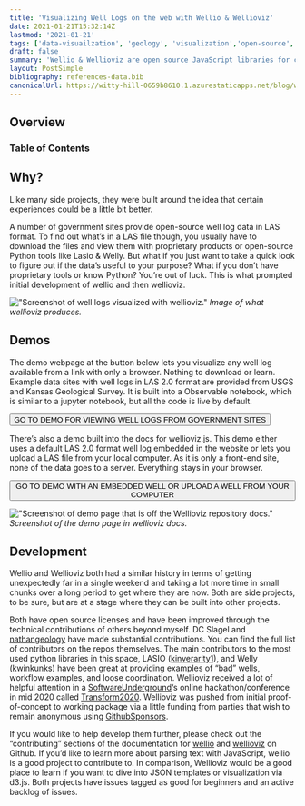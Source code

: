 ```yaml
---
title: 'Visualizing Well Logs on the web with Wellio & Wellioviz'
date: 2021-01-21T15:32:14Z
lastmod: '2021-01-21'
tags: ['data-visuailzation', 'geology', 'visualization','open-source','d3.js','SWUNG','ideas','code','metadata','formats','science','friction','wells','logs','wellio','wellioviz']
draft: false
summary: 'Wellio & Wellioviz are open source JavaScript libraries for converting LAS well log files into JSON and viewing them in the browser.'
layout: PostSimple
bibliography: references-data.bib
canonicalUrl: https://witty-hill-0659b8610.1.azurestaticapps.net/blog/wellio-wellioviz/
---
```


## Overview


### Table of Contents
<TOCInline toc={props.toc} exclude="Overview" toHeading={2} />

## Why?

Like many side projects, they were built around the idea that certain experiences could be a little bit better.

A number of government sites provide open-source well log data in LAS format. To find out what’s in a LAS file though, 
you usually have to download the files and view them with proprietary products or open-source Python tools like Lasio & Welly. 
But what if you just want to take a quick look to figure out if the data’s useful to your purpose? What if you don’t have proprietary tools or know Python? 
You’re out of luck. This is what prompted initial development of wellio and then wellioviz.

!["Screenshot of well logs visualized with wellioviz."](../static/images/blog/wellio-wellioviz/well_log_screenshot_new.png)
<i>Image of what wellioviz produces.</i>

## Demos
The demo webpage at the button below lets you visualize any well log available from a link with only a browser. Nothing to download or learn. Example data sites with well logs in LAS 2.0 format are provided from USGS and Kansas Geological Survey. It is built into a Observable notebook, which is similar to a jupyter notebook, but all the code is live by default.


<button onclick="window.location.href='https://observablehq.com/@justingosses/a-notebook-using-wellio-js-wellioviz-js-for-quick-looks-of-la';">GO TO DEMO FOR VIEWING WELL LOGS FROM GOVERNMENT SITES</button>

There’s also a demo built into the docs for wellioviz.js. This demo either uses a default LAS 2.0 format well log embedded in the website or lets you upload a LAS file from your local computer. As it is only a front-end site, none of the data goes to a server. Everything stays in your browser.


<button onclick="window.location.href='https://observablehq.com/@justingosses/a-notebook-using-wellio-js-wellioviz-js-for-quick-looks-of-la';">GO TO DEMO WITH AN EMBEDDED WELL OR UPLOAD A WELL FROM YOUR COMPUTER</button>


!["Screenshot of demo page that is off the Wellioviz repository docs."](../static/images/blog/wellio-wellioviz/wellioviz_demo1.png)
<i>Screenshot of the demo page in wellioviz docs.</i>

## Development
Wellio and Wellioviz both had a similar history in terms of getting unexpectedly far in a single weekend and taking a lot more time in small chunks over a 
long period to get where they are now. Both are side projects, to be sure, but are at a stage where they can be built into other projects.

Both have open source licenses and have been improved through the technical contributions of others beyond myself. <a src="https://github.com/dcslagel">DC Slagel</a> and <a href="https://github.com/nathangeology">nathangeology</a> have made 
substantial contributions. You can find the full list of contributors on the repos themselves. The main contributors to the most used python libraries in this space, 
LASIO (<a href="https://github.com/kinverarity1">kinverarity1</a>), and Welly (<a href="https://github.com/">kwinkunks</a>) have been great at providing examples of “bad” wells, workflow examples, and loose coordination. Wellioviz received a 
lot of helpful attention in a <a href="https://softwareunderground.org/">SoftwareUnderground</a>‘s online hackathon/conference in mid 2020 called <a href="https://softwareunderground.org/blog/2020/6/29/the-transform-2020-hackathon-part-1">Transform2020</a>. Wellioviz was pushed from initial 
proof-of-concept to working package via a little funding from parties that wish to remain anonymous using <a href="https://github.com/sponsors">GithubSponsors</a>.

If you would like to help develop them further, please check out the “contributing” sections of the documentation for <a href="https://github.com/JustinGOSSES/wellio.js">wellio</a> and <a href="https://justingosses.github.io/wellioviz/#contributing">wellioviz</a> on Github. 
If you’d like to learn more about parsing text with JavaScript, wellio is a good project to contribute to. In comparison, Wellioviz would be a good place to 
learn if you want to dive into JSON templates or visualization via d3.js. Both projects have issues tagged as good for beginners and an active backlog of issues.